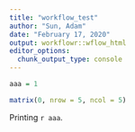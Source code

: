 ```yaml
---
title: "workflow_test"
author: "Sun, Adam"
date: "February 17, 2020"
output: workflowr::wflow_html
editor_options:
  chunk_output_type: console
---
```



```r
aaa = 1

matrix(0, nrow = 5, ncol = 5)

```

Printing `r aaa`.

